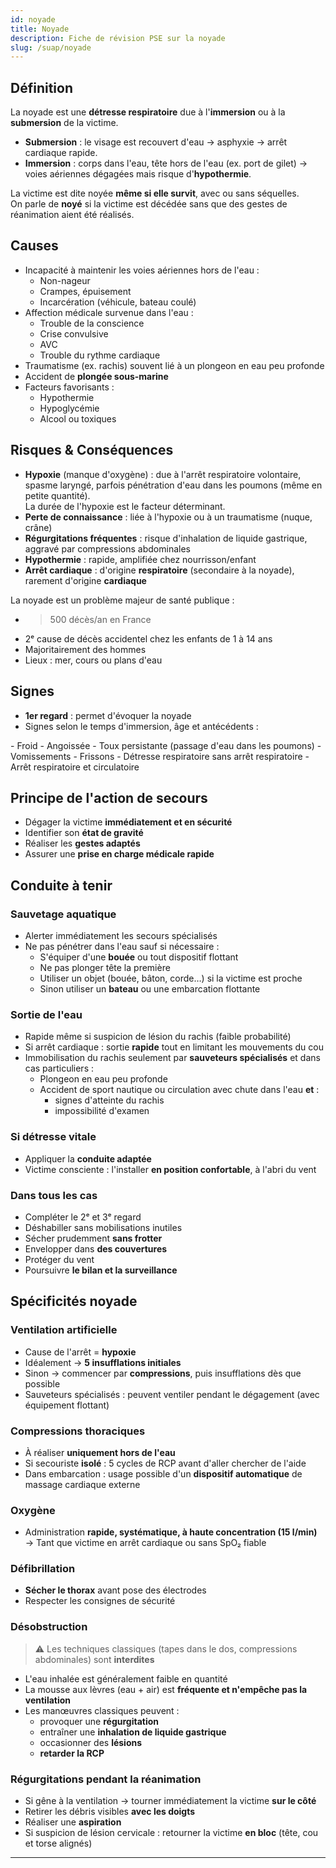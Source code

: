 ---
id: noyade
title: Noyade
description: Fiche de révision PSE sur la noyade
slug: /suap/noyade
---


## Définition

La noyade est une **détresse respiratoire** due à l'**immersion** ou à la **submersion** de la victime.

- **Submersion** : le visage est recouvert d'eau → asphyxie → arrêt cardiaque rapide.
- **Immersion** : corps dans l'eau, tête hors de l'eau (ex. port de gilet) → voies aériennes dégagées mais risque d'**hypothermie**.

La victime est dite noyée **même si elle survit**, avec ou sans séquelles.  
On parle de **noyé** si la victime est décédée sans que des gestes de réanimation aient été réalisés.

## Causes

- Incapacité à maintenir les voies aériennes hors de l'eau :
  - Non-nageur
  - Crampes, épuisement
  - Incarcération (véhicule, bateau coulé)
- Affection médicale survenue dans l'eau :
  - Trouble de la conscience
  - Crise convulsive
  - AVC
  - Trouble du rythme cardiaque
- Traumatisme (ex. rachis) souvent lié à un plongeon en eau peu profonde
- Accident de **plongée sous-marine**
- Facteurs favorisants :
  - Hypothermie
  - Hypoglycémie
  - Alcool ou toxiques

## Risques & Conséquences

- **Hypoxie** (manque d'oxygène) : due à l'arrêt respiratoire volontaire, spasme laryngé, parfois pénétration d'eau dans les poumons (même en petite quantité).  
  La durée de l'hypoxie est le facteur déterminant.
- **Perte de connaissance** : liée à l'hypoxie ou à un traumatisme (nuque, crâne)
- **Régurgitations fréquentes** : risque d'inhalation de liquide gastrique, aggravé par compressions abdominales
- **Hypothermie** : rapide, amplifiée chez nourrisson/enfant
- **Arrêt cardiaque** : d'origine **respiratoire** (secondaire à la noyade), rarement d'origine **cardiaque**

La noyade est un problème majeur de santé publique :
 - > 500 décès/an en France
 - 2ᵉ cause de décès accidentel chez les enfants de 1 à 14 ans
 - Majoritairement des hommes
 - Lieux : mer, cours ou plans d'eau

## Signes

- **1er regard** : permet d'évoquer la noyade
- Signes selon le temps d'immersion, âge et antécédents :

<Tabs>
<TabItem value="consciente-fatiguee" label="Victime consciente, fatiguée">
- Froid  
- Angoissée  
- Toux persistante (passage d'eau dans les poumons)
</TabItem>

<TabItem value="consciente-detresse" label="Victime consciente, détresse respiratoire">
- Vomissements  
- Frissons
</TabItem>

<TabItem value="inconsciente" label="Victime inconsciente">
- Détresse respiratoire sans arrêt respiratoire
</TabItem>

<TabItem value="arret-cardiaque" label="Victime en arrêt cardiaque">
- Arrêt respiratoire et circulatoire
</TabItem>
</Tabs>

## Principe de l'action de secours

- Dégager la victime **immédiatement et en sécurité**
- Identifier son **état de gravité**
- Réaliser les **gestes adaptés**
- Assurer une **prise en charge médicale rapide**

## Conduite à tenir

### Sauvetage aquatique

- Alerter immédiatement les secours spécialisés
- Ne pas pénétrer dans l'eau sauf si nécessaire :
  - S'équiper d'une **bouée** ou tout dispositif flottant
  - Ne pas plonger tête la première
  - Utiliser un objet (bouée, bâton, corde…) si la victime est proche
  - Sinon utiliser un **bateau** ou une embarcation flottante

### Sortie de l'eau

- Rapide même si suspicion de lésion du rachis (faible probabilité)
- Si arrêt cardiaque : sortie **rapide** tout en limitant les mouvements du cou
- Immobilisation du rachis seulement par **sauveteurs spécialisés** et dans cas particuliers :
  - Plongeon en eau peu profonde
  - Accident de sport nautique ou circulation avec chute dans l'eau **et** :
    - signes d'atteinte du rachis
    - impossibilité d'examen

### Si détresse vitale

- Appliquer la **conduite adaptée**
- Victime consciente : l'installer **en position confortable**, à l'abri du vent

### Dans tous les cas

- Compléter le 2ᵉ et 3ᵉ regard
- Déshabiller sans mobilisations inutiles
- Sécher prudemment **sans frotter**
- Envelopper dans **des couvertures**
- Protéger du vent
- Poursuivre **le bilan et la surveillance**

## Spécificités noyade

### Ventilation artificielle

- Cause de l'arrêt = **hypoxie**
- Idéalement → **5 insufflations initiales**
- Sinon → commencer par **compressions**, puis insufflations dès que possible
- Sauveteurs spécialisés : peuvent ventiler pendant le dégagement (avec équipement flottant)

### Compressions thoraciques

- À réaliser **uniquement hors de l'eau**
- Si secouriste **isolé** : 5 cycles de RCP avant d'aller chercher de l'aide
- Dans embarcation : usage possible d'un **dispositif automatique** de massage cardiaque externe

### Oxygène

- Administration **rapide, systématique, à haute concentration (15 l/min)**  
  → Tant que victime en arrêt cardiaque ou sans SpO₂ fiable

### Défibrillation

- **Sécher le thorax** avant pose des électrodes
- Respecter les consignes de sécurité

### Désobstruction

> ⚠️ Les techniques classiques (tapes dans le dos, compressions abdominales) sont **interdites**

- L'eau inhalée est généralement faible en quantité
- La mousse aux lèvres (eau + air) est **fréquente et n'empêche pas la ventilation**
- Les manœuvres classiques peuvent :
  - provoquer une **régurgitation**
  - entraîner une **inhalation de liquide gastrique**
  - occasionner des **lésions**
  - **retarder la RCP**

### Régurgitations pendant la réanimation

- Si gêne à la ventilation → tourner immédiatement la victime **sur le côté**
- Retirer les débris visibles **avec les doigts**
- Réaliser une **aspiration**
- Si suspicion de lésion cervicale : retourner la victime **en bloc** (tête, cou et torse alignés)

---
